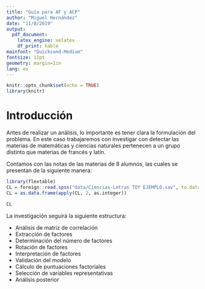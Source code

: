```yaml
---
title: "Guía para AF y ACP"
author: "Miguel Hernández"
date: "11/8/2019"
output: 
  pdf_document:
    latex_engine: xelatex
    df_print: kable
mainfont: "Quicksand-Medium"
fontsize: 11pt
geometry: margin=1in
lang: es
---
```


```r
knitr::opts_chunk$set(echo = TRUE)
library(knitr)
```

# Introducción

Antes de realizar un análisis, lo importante es tener clara la formulación del problema. En este caso trabajaremos con investigar con detectar las materias de matemáticas y ciencias naturales pertenecen a un grupo distinto que materias de francés y latín.

Contamos con las notas de las materias de 8 alumnos, las cuales se presentan de la siguiente manera:

```r
library(flextable)
CL = foreign::read.spss("data/Ciencias-Letras TOY EJEMPLO.sav", to.data.frame = T)
CL = as.data.frame(apply(CL, 2, as.integer))
```

```r
CL
```

La investigación seguirá la siguiente estructura:

* Análisis de matriz de correlación
* Extracción de factores
* Determinación del número de factores
* Rotación de factores
* Interpretación de factores
* Validación del modelo
* Cálculo de puntuaciones factoriales
* Selección de variables representativas
* Análisis posterior


